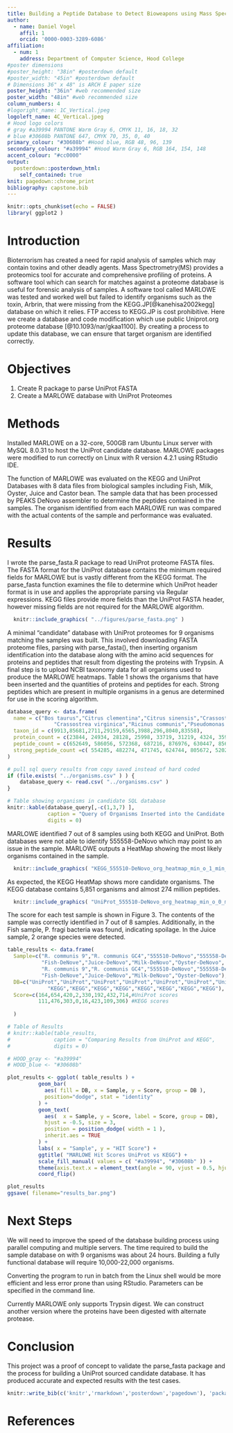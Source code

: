 ```yaml
---
title: Building a Peptide Database to Detect Bioweapons using Mass Spectrometry
author:
  - name: Daniel Vogel
    affil: 1
    orcid: '0000-0003-3289-6086'
affiliation:
  - num: 1
    address: Department of Computer Science, Hood College
#poster dimensions
#poster_height: "38in" #posterdown default    
#poster_width: "45in" #posterdown default
# Dimensions 36" x 48" is ARCH E paper size
poster_height: "36in" #web recommended size
poster_width: "48in" #web recommended size
column_numbers: 4
#logoright_name: 1C_Vertical.jpeg
logoleft_name: 4C_Vertical.jpeg
# Hood logo colors
# gray #a39994 PANTONE Warm Gray 6, CMYK 11, 16, 18, 32
# blue #30608b PANTONE 647, CMYK 70, 35, 0, 40
primary_colour: "#30608b" #Hood blue, RGB 48, 96, 139
secondary_colour: "#a39994" #Hood Warm Gray 6, RGB 164, 154, 148
accent_colour: "#cc0000"
output: 
  posterdown::posterdown_html:
    self_contained: true
knit: pagedown::chrome_print
bibliography: capstone.bib
---
```


```r
knitr::opts_chunk$set(echo = FALSE)
library( ggplot2 )

```
# Introduction
Bioterrorism has created a need for rapid analysis of samples which may contain toxins and other deadly agents. Mass Spectrometry(MS) provides a proteomics tool for accurate and comprehensive profiling of proteins. A software tool which can search for matches against a proteome database is useful for forensic analysis of samples. A software tool called MARLOWE was tested and worked well but failed to identify organisms such as the toxin, Arbrin, that were missing from the KEGG.JP[@kanehisa2002kegg] database on which it relies. FTP access to KEGG.JP is cost prohibitive. Here we create a database and code modification which use public Uniprot.org proteome database [@10.1093/nar/gkaa1100]. By creating a process to update this database, we can ensure that target organism are identified correctly.

# Objectives
1. Create R package to parse UniProt FASTA
2. Create a MARLOWE database with UniProt Proteomes

# Methods
Installed MARLOWE on a 32-core, 500GB ram Ubuntu Linux server with MySQL 8.0.31 to host the UniProt candidate database. MARLOWE packages were modified to run correctly on Linux with R version 4.2.1 using RStudio IDE.

The function of MARLOWE was evaluated on the KEGG and UniProt Databases with 8 data files from biological samples including Fish, Milk, Oyster, Juice and Castor bean. The sample data that has been processed by PEAKS DeNovo assembler to determine the peptides contained in the samples. The organism identified from each MARLOWE run was compared with the actual contents of the sample and performance was evaluated.

# Results
I wrote the parse_fasta.R package to read UniProt proteome FASTA files. The FASTA format for the UniProt database contains the minimum required fields for MARLOWE but is vastly different from the KEGG format. The parse_fasta function examines the file to determine which UniProt header format is in use and applies the appropriate parsing via Regular expressions. KEGG files provide more fields than the UniProt FASTA header, however missing fields are not required for the MARLOWE algorithm.
```r
  knitr::include_graphics( "../figures/parse_fasta.png" )
```

A minimal "candidate" database with UniProt proteomes for 9 organisms matching the samples was built. This involved downloading FASTA proteome files, parsing with parse_fasta(), then inserting organism identification into the database along with the amino acid sequences for proteins and peptides that result from digesting the proteins with Trypsin. A final step is to upload NCBI taxonomy data for all organisms used to produce the MARLOWE heatmaps. Table 1 shows the organisms that have been inserted and the quantities of proteins and peptides for each. Strong peptides which are present in multiple organisms in a genus are determined for use in the scoring algorithm.
```r

database_query <- data.frame(
  name = c("Bos taurus","Citrus clementina","Citrus sinensis","Crassostrea gigas",
               "Crassostrea virginica","Ricinus communis","Pseudomonas fragi","Salvelinus namaycush","Chlamydia pneumoniae"),
  taxon_id = c(9913,85681,2711,29159,6565,3988,296,8040,83558),
  protein_count = c(23844, 24934, 28128, 25998, 33719, 31219, 4324, 35973, 1052 ),
  peptide_count = c(652649, 586056, 572368, 687216, 876976, 630447, 85668, 696618, 23031),
  strong_peptide_count =c( 554285, 482274, 471745, 624744, 805672, 520219, 76797, 599782, 20258 )
)

# pull sql query results from copy saved instead of hard coded
if (file.exists( "../organisms.csv" ) ) {
    database_query <- read.csv( "../organisms.csv" )
}

# Table showing organisms in candidate SQL database 
knitr::kable(database_query[,-c(1,3,7) ], 
             caption = "Query of Organisms Inserted into the Candidate Database",
             digits = 0) 
```

MARLOWE identified 7 out of 8 samples using both KEGG and UniProt. Both databases were not able to identify 555558-DeNovo which may point to an issue in the sample. MARLOWE outputs a HeatMap showing the most likely organisms contained in the sample.

```r
  knitr::include_graphics( "KEGG_555510-DeNovo_org_heatmap_min_o_1_min_p_1.png" )
```
As expected, the KEGG HeatMap shows more candidate organisms.  The KEGG database contains 5,851 organisms and almost 274 million peptides.
```r
  knitr::include_graphics( "UniProt_555510-DeNovo_org_heatmap_min_o_0_min_p_0.png" )
```
The score for each test sample is shown in Figure 3. The contents of the sample was correctly identified in 7 out of 8 samples. Additionally, in the Fish sample,
P. fragi bacteria was found, indicating spoilage. In the Juice sample, 2 orange species were detected.
```r

table_results <- data.frame( 
  Sample=c("R. communis 9","R. communis GC4","555510-DeNovo","555558-DeNovo",
           "Fish-DeNove","Juice-DeNovo","Milk-DeNovo","Oyster-DeNovo",
           "R. communis 9","R. communis GC4","555510-DeNovo","555558-DeNovo",
           "Fish-DeNove","Juice-DeNovo","Milk-DeNovo","Oyster-DeNovo"),
  DB=c("UniProt","UniProt","UniProt","UniProt","UniProt","UniProt","UniProt","UniProt",
             "KEGG","KEGG","KEGG","KEGG","KEGG","KEGG","KEGG","KEGG"),
  Score=c(164,654,420,2,330,192,432,714,#UniProt scores
          111,476,303,0,16,423,109,306) #KEGG scores
  
  )

# Table of Results 
# knitr::kable(table_results,
#              caption = "Comparing Results from UniProt and KEGG", 
#              digits = 0) 

# HOOD_gray <- "#a39994"
# HOOD_blue <- "#30608b"

plot_results <- ggplot( table_results ) +  
          geom_bar( 
            aes( fill = DB, x = Sample, y = Score, group = DB ),
            position="dodge", stat = "identity"
          ) +
          geom_text(
            aes(  x = Sample, y = Score, label = Score, group = DB), 
            hjust = -0.5, size = 3,
            position = position_dodge( width = 1 ),
            inherit.aes = TRUE
          ) +
          labs( x = "Sample", y = "HIT Score") +
          ggtitle( "MARLOWE Hit Scores UniProt vs KEGG") +
          scale_fill_manual( values = c( "#a39994", "#30608b" )) +
          theme(axis.text.x = element_text(angle = 90, vjust = 0.5, hjust=1)) +
          coord_flip()

plot_results
ggsave( filename="results_bar.png")

```
# Next Steps

We will need to improve the speed of the database building process using parallel computing and multiple servers. The time required to build the sample database on with 9 organisms was about 24 hours. 
Building a fully functional database will require 10,000-22,000 organisms.

Converting the program to run in batch from the Linux shell would be more efficient and less error prone than using RStudio. Parameters can be specified in the command line.

Currently MARLOWE only supports Trypsin digest. We can construct another version where the proteins have been digested with alternate protease.

# Conclusion
This project was a proof of concept to validate the parse_fasta package and the process for building a UniProt sourced candidate database.
It has produced accurate and expected results with the test cases. 
```r
knitr::write_bib(c('knitr','rmarkdown','posterdown','pagedown'), 'packages.bib')
```
# References
